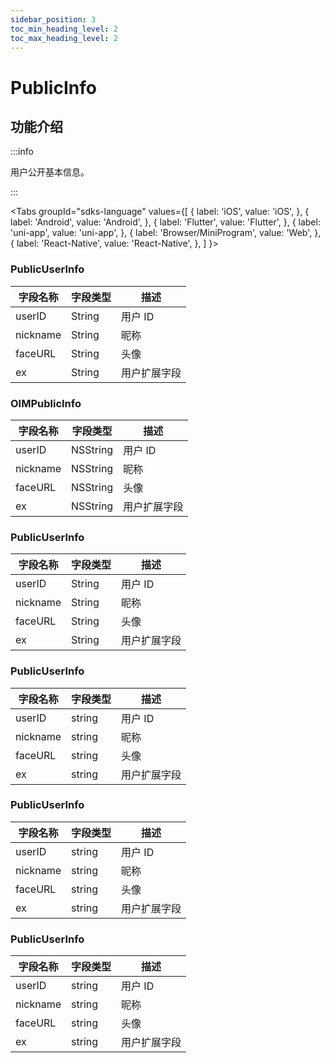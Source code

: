 ```yaml
---
sidebar_position: 3
toc_min_heading_level: 2
toc_max_heading_level: 2
---
```


# PublicInfo

## 功能介绍

:::info

用户公开基本信息。

:::

<Tabs
groupId="sdks-language"
values={[
{ label: 'iOS', value: 'iOS', },
{ label: 'Android', value: 'Android', },
{ label: 'Flutter', value: 'Flutter', },
{ label: 'uni-app', value: 'uni-app', },
{ label: 'Browser/MiniProgram', value: 'Web', },
{ label: 'React-Native', value: 'React-Native', },
]
}>

<TabItem value="Flutter">

### PublicUserInfo

| 字段名称 | 字段类型 | 描述                        |
| -------- | -------- | --------------------------- |
| userID   | String   | 用户 ID |
| nickname | String   | 昵称                        |
| faceURL  | String   | 头像                    |
| ex       | String   | 用户扩展字段                |

</TabItem>

<TabItem value="iOS">

### OIMPublicInfo

| 字段名称 | 字段类型 | 描述                        |
| -------- | -------- | --------------------------- |
| userID   | NSString | 用户 ID |
| nickname | NSString | 昵称                        |
| faceURL  | NSString | 头像                    |
| ex       | NSString | 用户扩展字段                |

</TabItem>

<TabItem value="Android">

### PublicUserInfo

| 字段名称 | 字段类型 | 描述                        |
| -------- | -------- | --------------------------- |
| userID   | String   | 用户 ID |
| nickname | String   | 昵称                        |
| faceURL  | String   | 头像                    |
| ex       | String   | 用户扩展字段                |

</TabItem>

<TabItem value="Web">

### PublicUserInfo

| 字段名称 | 字段类型 | 描述                        |
| -------- | -------- | --------------------------- |
| userID   | string   | 用户 ID |
| nickname | string   | 昵称                        |
| faceURL  | string   | 头像                    |
| ex       | string   | 用户扩展字段                |

</TabItem>

<TabItem value="uni-app">

### PublicUserInfo

| 字段名称 | 字段类型 | 描述                        |
| -------- | -------- | --------------------------- |
| userID   | string   | 用户 ID |
| nickname | string   | 昵称                        |
| faceURL  | string   | 头像                    |
| ex       | string   | 用户扩展字段                |

</TabItem>

<TabItem value="React-Native">

### PublicUserInfo

| 字段名称 | 字段类型 | 描述                        |
| -------- | -------- | --------------------------- |
| userID   | string   | 用户 ID |
| nickname | string   | 昵称                        |
| faceURL  | string   | 头像                    |
| ex       | string   | 用户扩展字段                |

</TabItem>

</Tabs>
